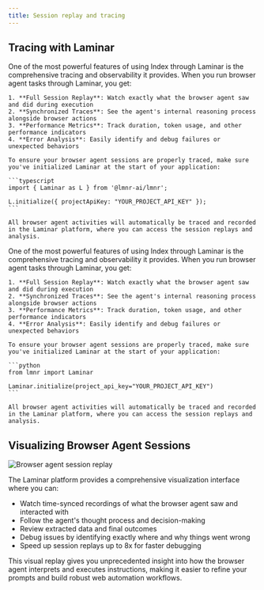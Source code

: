 ```yaml
---
title: Session replay and tracing
---
```


## Tracing with Laminar

<Tabs>
  <Tab title="TypeScript">
    One of the most powerful features of using Index through Laminar is the comprehensive tracing and observability it provides. When you run browser agent tasks through Laminar, you get:
    
    1. **Full Session Replay**: Watch exactly what the browser agent saw and did during execution
    2. **Synchronized Traces**: See the agent's internal reasoning process alongside browser actions
    3. **Performance Metrics**: Track duration, token usage, and other performance indicators
    4. **Error Analysis**: Easily identify and debug failures or unexpected behaviors
    
    To ensure your browser agent sessions are properly traced, make sure you've initialized Laminar at the start of your application:
    
    ```typescript
    import { Laminar as L } from '@lmnr-ai/lmnr';
    
    L.initialize({ projectApiKey: "YOUR_PROJECT_API_KEY" });
    ```
    
    All browser agent activities will automatically be traced and recorded in the Laminar platform, where you can access the session replays and analysis.
  </Tab>
  <Tab title="Python">
    One of the most powerful features of using Index through Laminar is the comprehensive tracing and observability it provides. When you run browser agent tasks through Laminar, you get:
    
    1. **Full Session Replay**: Watch exactly what the browser agent saw and did during execution
    2. **Synchronized Traces**: See the agent's internal reasoning process alongside browser actions
    3. **Performance Metrics**: Track duration, token usage, and other performance indicators
    4. **Error Analysis**: Easily identify and debug failures or unexpected behaviors
    
    To ensure your browser agent sessions are properly traced, make sure you've initialized Laminar at the start of your application:
    
    ```python
    from lmnr import Laminar
    
    Laminar.initialize(project_api_key="YOUR_PROJECT_API_KEY")
    ```
    
    All browser agent activities will automatically be traced and recorded in the Laminar platform, where you can access the session replays and analysis.
  </Tab>
</Tabs>

## Visualizing Browser Agent Sessions

![Browser agent session replay](/images/index/browser-session.png)

The Laminar platform provides a comprehensive visualization interface where you can:
- Watch time-synced recordings of what the browser agent saw and interacted with
- Follow the agent's thought process and decision-making
- Review extracted data and final outcomes
- Debug issues by identifying exactly where and why things went wrong
- Speed up session replays up to 8x for faster debugging

This visual replay gives you unprecedented insight into how the browser agent interprets and executes instructions, making it easier to refine your prompts and build robust web automation workflows.


